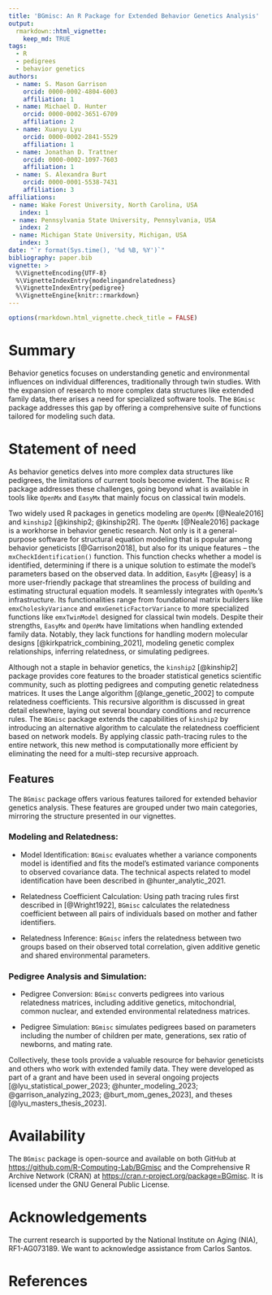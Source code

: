```yaml
---
title: 'BGmisc: An R Package for Extended Behavior Genetics Analysis'
output:
  rmarkdown::html_vignette:
    keep_md: TRUE
tags:
  - R
  - pedigrees
  - behavior genetics
authors:
  - name: S. Mason Garrison
    orcid: 0000-0002-4804-6003
    affiliation: 1
  - name: Michael D. Hunter
    orcid: 0000-0002-3651-6709
    affiliation: 2
  - name: Xuanyu Lyu
    orcid: 0000-0002-2841-5529
    affiliation: 1
  - name: Jonathan D. Trattner
    orcid: 0000-0002-1097-7603
    affiliation: 1  
  - name: S. Alexandra Burt
    orcid: 0000-0001-5538-7431
    affiliation: 3
affiliations:
 - name: Wake Forest University, North Carolina, USA
   index: 1
 - name: Pennsylvania State University, Pennsylvania, USA
   index: 2
 - name: Michigan State University, Michigan, USA
   index: 3
date: "`r format(Sys.time(), '%d %B, %Y')`"
bibliography: paper.bib
vignette: >
  %\VignetteEncoding{UTF-8}
  %\VignetteIndexEntry{modelingandrelatedness}
  %\VignetteIndexEntry{pedigree}
  %\VignetteEngine{knitr::rmarkdown}
---
```


```r
options(rmarkdown.html_vignette.check_title = FALSE)
```

```{=html}
<!--Guidance 
JOSS welcomes submissions from broadly diverse research areas. For this reason, we require that authors include in the paper some sentences that explain the software functionality and domain of use to a non-specialist reader. We also require that authors explain the research applications of the software. The paper should be between 250-1000 words. Authors submitting papers significantly longer than 1000 words may be asked to reduce the length of their paper.
Your paper should include:

A list of the authors of the software and their affiliations, using the correct format (see the example below).
A summary describing the high-level functionality and purpose of the software for a diverse, non-specialist audience.
A Statement of need section that clearly illustrates the research purpose of the software and places it in the context of related work.
A list of key references, including to other software addressing related needs. Note that the references should include full names of venues, e.g., journals and conferences, not abbreviations only understood in the context of a specific discipline.
Mention (if applicable) a representative set of past or ongoing research projects using the software and recent scholarly publications enabled by it.
Acknowledgment of any financial support.
-->
```
# Summary

<!-- > A summary describing the high-level functionality and purpose of the software for a diverse, non-specialist audience. -->

Behavior genetics focuses on understanding genetic and environmental influences on individual differences, traditionally through twin studies. With the expansion of research to more complex data structures like extended family data, there arises a need for specialized software tools.  The `BGmisc` package addresses this gap by offering a comprehensive suite of functions tailored for modeling such data.


# Statement of need
<!-- A Statement of need section that clearly illustrates the research purpose of the software and places it in the context of related work. -->

As behavior genetics delves into more complex data structures like pedigrees, the limitations of current tools become evident. The `BGmisc` R package addresses these challenges, going beyond what is available in tools like `OpenMx` and `EasyMx` that mainly focus on classical twin models.

Two widely used R packages in genetics modeling are `OpenMx` [@Neale2016] and `kinship2` [@kinship2; @kinship2R]. The `OpenMx` [@Neale2016] package is a workhorse in behavior genetic research. Not only is it a general-purpose software for structural equation modeling that is popular among behavior geneticists [@Garrison2018], but also for its unique features -- the `mxCheckIdentification()` function. This function checks whether a model is identified, determining if there is a unique solution to estimate the model's parameters based on the observed data. In addition, `EasyMx` [@easy] is a more user-friendly package that streamlines the process of building and estimating structural equation models. It seamlessly integrates with `OpenMx`'s infrastructure. Its functionalities range from foundational matrix builders like `emxCholeskyVariance` and `emxGeneticFactorVariance` to more specialized functions like `emxTwinModel` designed for classical twin models. Despite their strengths, `EasyMx` and `OpenMx` have limitations when handling extended family data. Notably, they lack functions for handling modern molecular designs [@kirkpatrick_combining_2021], modeling genetic complex relationships, inferring relatedness, or simulating pedigrees.

Although not a staple in behavior genetics, the `kinship2` [@kinship2] package provides core features to the broader statistical genetics scientific community, such as plotting pedigrees and computing genetic relatedness matrices. It uses the Lange algorithm [@lange_genetic_2002] to compute relatedness coefficients. This recursive algorithm is discussed in great detail elsewhere, laying out several boundary conditions and recurrence rules. The `BGmisc` package extends the capabilities of `kinship2` by introducing an alternative algorithm to calculate the relatedness coefficient based on network models. By applying classic path-tracing rules to the entire network, this new method is computationally more efficient by eliminating the need for a multi-step recursive approach.

## Features

The `BGmisc` package offers various features tailored for extended behavior genetics analysis. These features are grouped under two main categories, mirroring the structure presented in our vignettes.


### Modeling and Relatedness:

-   Model Identification: `BGmisc` evaluates whether a variance components model is identified and fits the model's estimated variance components to observed covariance data. The technical aspects related to model identification have been described in @hunter_analytic_2021.

-   Relatedness Coefficient Calculation: Using path tracing rules first described in [@Wright1922], `BGmisc` calculates the relatedness coefficient between all pairs of individuals based on mother and father identifiers. 

-   Relatedness Inference: `BGmisc` infers the relatedness between two groups based on their observed total correlation, given additive genetic and shared environmental parameters.



### Pedigree Analysis and Simulation:

-   Pedigree Conversion: `BGmisc` converts pedigrees into various relatedness matrices, including additive genetics, mitochondrial, common nuclear, and extended environmental relatedness matrices.

-   Pedigree Simulation: `BGmisc` simulates pedigrees based on parameters including the number of children per mate, generations, sex ratio of newborns, and mating rate.


<!-- Mention (if applicable) a representative set of past or ongoing research projects using the software and recent scholarly publications enabled by it.-->

Collectively, these tools provide a valuable resource for behavior geneticists and others who work with extended family data. They were developed as part of a grant and have been used in several ongoing projects [@lyu_statistical_power_2023; @hunter_modeling_2023; @garrison_analyzing_2023; @burt_mom_genes_2023], and theses [@lyu_masters_thesis_2023].

# Availability

The `BGmisc` package is open-source and available on both GitHub at [https://github.com/R-Computing-Lab/BGmisc](https://github.com/R-Computing-Lab/BGmisc) and the Comprehensive R Archive Network (CRAN) at [https://cran.r-project.org/package=BGmisc](https://cran.r-project.org/package=BGmisc). It is licensed under the GNU General Public License.

# Acknowledgements

The current research is supported by the National Institute on Aging (NIA), RF1-AG073189. We want to acknowledge assistance from Carlos Santos.

# References

